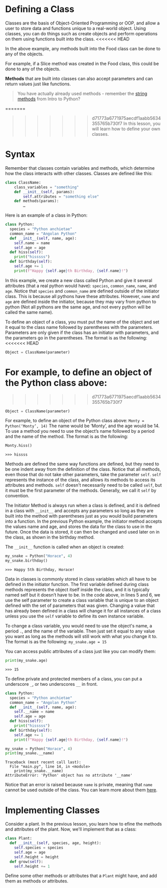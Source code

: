 # Defining a Class
Classes are the basis of Object-Oriented Programming or OOP, and allow a user to store data and functions unique to a real-world object. Using classes, you can do things such as create objects and perform operations on them using functions built into the class. 
<<<<<<< HEAD

In the above example, any methods built into the Food class can be done to any of the objects. 

For example, if a Slice method was created in the Food class, this could be done to any of the objects. 

**Methods** that are built into classes can also accept parameters and can return values just like functions. 

> You have actually already used methods - remember the [string methods](/intropy/consoleio#methods) from Intro to Python?

=======
>>>>>>> d71773a6771975aecdf1aabb5634355765b730f7
In this lesson, you will learn how to define your own classes. 
# Syntax
Remember that classes contain variables and methods, which determine how the class interacts with other classes.
Classes are defined like this: 
```python
class ClassName:
	class_variables = "something"
	def __init__(self, params):
		self.attributes = "something else"
	def methods(params):
		…
```

Here is an example of a class in Python:
```python
class Python: 
  species = "Python anchietae"
  common_name = "Angolan Python"
  def __init__(self, name, age):
    self.name = name
    self.age = age
  def hiss(self):
    print("hisssss")
  def birthday(self):
    self.age += 1
    print(f"Happy {self.age}th Birthday, {self.name}!")
```

In this example, we create a new class called Python and give it several attributes (that a real python would have): `species`, `common_name`, `name`, and `age`. 
Notice that `species` and `common_name` are defined outside of the initiator class. This is because all pythons have these attributes. However, `name` and `age` are defined inside the initiator, because they may vary from python to python (Not all pythons are the same age, and not every python will be called the same name). 

To define an object of a class, you must put the name of the object and set it equal to the class name followed by parentheses with the parameters. Parameters are only given if the class has an initiator with parameters, and the parameters go in the parentheses. The format is as the following:
<<<<<<< HEAD

```python
Object = ClassName(parameter)
```

For example, to define an object of the Python class above:
=======
>>>>>>> d71773a6771975aecdf1aabb5634355765b730f7

```python
Object = ClassName(parameter)
```

For example, to define an object of the Python class above:
`Monty = Python(‘Monty’, 14)`
The name would be ‘Monty’, and the age would be 14. To use a method you need to use the object’s name followed by a period and the name of the method. 
The format is as the following:
```python
Monty.hiss()
```
```
>>> hissss
```

Methods are defined the same way functions are defined, but they need to be one indent away from the definition of the class. 
Notice that all methods, even those that do not take other parameters, take the parameter `self`. `self` represents the instance of the class, and allows its methods to access its attributes and methods. `self` doesn't necessarily need to be called `self`, but it must be the first parameter of the methods. Generally, we call it `self` by convention. 

The Initiator Method is always run when a class is defined, and it is defined in a class with `__init__` and accepts any parameters so long as they are built into the method with parentheses just as you would build parameters into a function. In the previous Python example, the initiator method accepts the values name and age, and stores the data for the class to use in the future. Once the data is stored, it can then be changed and used later on in the class, as shown in the birthday method. 

The `__init__` function is called when an object is created: 
```python
my_snake = Python("Horace", 4)
my_snake.birthday()
```
```
>>> Happy 5th Birthday, Horace!
```

Data in classes is commonly stored in class variables which all have to be defined in the initiator function. The first variable defined during class methods represents the object itself inside the class, and it is typically named self but it doesn’t have to be. In the code above, in lines 5 and 6, we use the self parameter to create a class variable that is unique to an object defined with the set of parameters that was given. Changing a value that has already been defined in a class will change it for all instances of a class unless you use the `self` variable to define its own instance variable. 

To change a class variable, you would need to use the object's name, a period `.`, and the name of the variable. Then just set it equal to any value you want as long as the methods will still work with what you change it to.
The format is as the following:
`my_snake.age = 15`

You can access public attributes of a class just like you can modify them:
```python
print(my_snake.age)
```
```
>>> 15
```
To define private and protected members of a class, you can put a underscore `_`, or two underscores `__` in front. 

```python
class Python: 
  species = "Python anchietae"
  common_name = "Angolan Python"
  def __init__(self, name, age):
    self.__name = name
    self.age = age
  def hiss(self):
    print("hisssss")
  def birthday(self):
    self.age += 1
    print(f"Happy {self.age}th Birthday, {self.name}!")

my_snake = Python("Horace", 4)
print(my_snake.__name)
```
```
Traceback (most recent call last):
  File "main.py", line 14, in <module>
    print(my_snake.__name)
AttributeError: 'Python' object has no attribute '__name'
```
Notice that an error is raised because `name` is private, meaning that `name` cannot be used outside of the class. 
You can learn more about them [here](object-oriented).

# Implementing Classes
Consider a plant. In the previous lesson, you learn how to efine the methods and attributes of the plant. Now, we'll implement that as a class:
```python
class Plant:
  def __init__(self, species, age, height):
    self.species = species
    self.age = age
    self.height = height
  def grow(self):
    self.height += 1
```
Define some other methods or attributes that a `Plant` might have, and add them as methods or attributes. 
